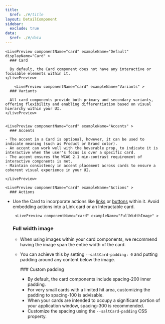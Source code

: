 ```yaml
---
title:
  $ref: ./#/title
layout: DetailComponent
sidebar:
  exclude: true
data:
  $ref: ./#/data
---
```


<LivePreviewControls>

    <LivePreview componentName="card" exampleName="Default" displayName="Card" >
      ### Card

      By default, the Card component does not have any interactive or focusable elements within it. 
    </LivePreview>

        <LivePreview componentName="card" exampleName="Variants" >
      ### Variants

      All card components provide both primary and secondary variants, offering flexibility and enabling differentiation based on visual hierarchy within your UI.
    </LivePreview>


    <LivePreview componentName="card" exampleName="Accents" >
      ### Accents

    - The accent in a Card is optional, however, it can be used to indicate meaning (such as Product or Brand color).
    - An accent can work well with the hoverable prop, to indicate it is interactive when the user's focus is over a specific card.
    - The accent ensures the WCAG 2.1 min-contrast requirement of interactive components is met.
    - Maintain consistency in accent placement across cards to ensure a coherent visual experience in your UI.

    </LivePreview>

    <LivePreview componentName="card" exampleName="Actions" >
      ### Actions

- Use the Card to incorporate actions like [links](../link) or [buttons](../button) within it. Avoid embedding actions into a Link card or an Interactable card.

  </LivePreview>

       <LivePreview componentName="card" exampleName="FullWidthImage" >

  ### Full width image

  - When using images within your card components, we recommend having the image span the entire width of the card.
  - You can achieve this by setting `--saltCard-padding: 0` and putting padding around any content below the image.
    </LivePreview>


    <LivePreview componentName="card" exampleName="CustomPadding" >
      ### Custom padding

      - By default, the card components include spacing-200 inner padding.
      - For very small cards with a limited hit area, customizing the padding to spacing-100 is advisable.
      - When your cards are intended to occupy a significant portion of your application window, spacing-300 is recommended.
      - Customize the spacing using the `--saltCard-padding` CSS property.
    </LivePreview>

</LivePreviewControls>
